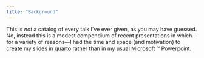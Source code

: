 ```yaml
---
title: "Background"
---
```


This is *not* a catalog of every talk I've ever given, as you may have guessed. No, instead this is a modest compendium of recent presentations in which—for a variety of reasons—I had the time and space (and motivation) to create my slides in quarto rather than in my usual Microsoft ™️ Powerpoint.
